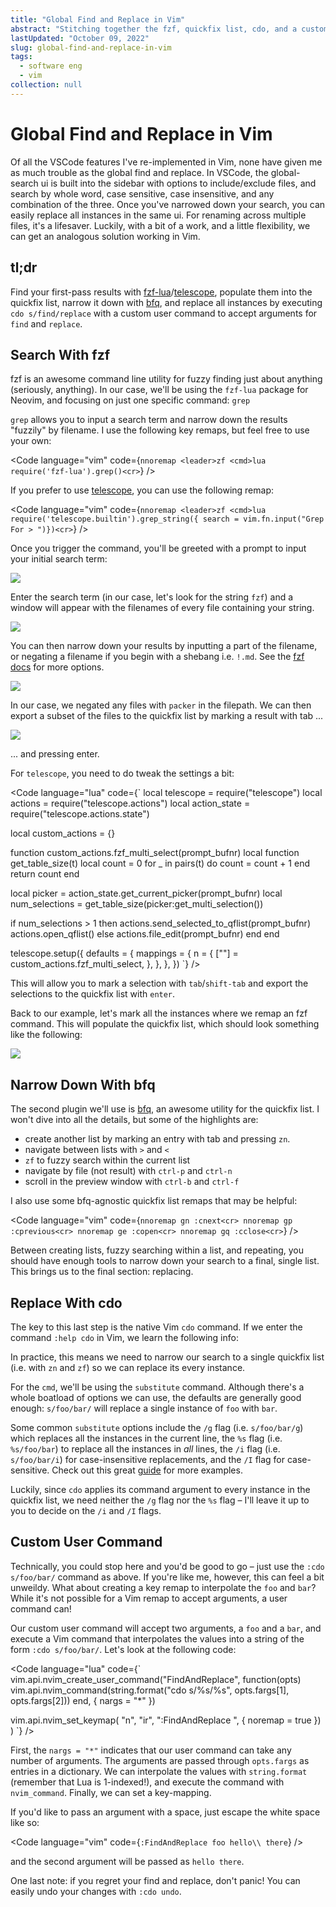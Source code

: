 ```yaml
---
title: "Global Find and Replace in Vim"
abstract: "Stitching together the fzf, quickfix list, cdo, and a custom lua function for an awesome find and replace in Vim"
lastUpdated: "October 09, 2022"
slug: global-find-and-replace-in-vim
tags:
  - software eng
  - vim
collection: null
---
```


# Global Find and Replace in Vim

Of all the VSCode features I've re-implemented in Vim, none have given me as much trouble as the global find and replace. In VSCode, the global-search ui is built into the sidebar with options to include/exclude files, and search by whole word, case sensitive, case insensitive, and any combination of the three. Once you've narrowed down your search, you can easily replace all instances in the same ui. For renaming across multiple files, it's a lifesaver. Luckily, with a bit of a work, and a little flexibility, we can get an analogous solution working in Vim.

## tl;dr

Find your first-pass results with [fzf-lua](https://github.com/ibhagwan/fzf-lua)/[telescope](https://github.com/nvim-telescope/telescope.nvim), populate them into the quickfix list, narrow it down with [bfq](https://github.com/kevinhwang91/nvim-bqf), and replace all instances by executing `cdo s/find/replace` with a custom user command to accept arguments for `find` and `replace`.

## Search With fzf

fzf is an awesome command line utility for fuzzy finding just about anything (seriously, anything). In our case, we'll be using the `fzf-lua` package for Neovim, and focusing on just one specific command: `grep`

`grep` allows you to input a search term and narrow down the results "fuzzily" by filename. I use the following key remaps, but feel free to use your own:

<Code language="vim" code={`
nnoremap <leader>zf <cmd>lua require('fzf-lua').grep()<cr>
`} />

If you prefer to use [telescope](https://github.com/nvim-telescope/telescope.nvim), you can use the following remap:

<Code language="vim" code={`
nnoremap <leader>zf <cmd>lua require('telescope.builtin').grep_string({ search = vim.fn.input("Grep For > ")})<cr>
`} />

Once you trigger the command, you'll be greeted with a prompt to input your initial search term:

<Image src="/blog/grep-for.png" size="small"/>

Enter the search term (in our case, let's look for the string `fzf`) and a window will appear with the filenames of every file containing your string.

<Image src="/blog/fzf-initial.png"/>

You can then narrow down your results by inputting a part of the filename, or negating a filename if you begin with a shebang i.e. `!.md`. See the [fzf docs](https://github.com/junegunn/fzf#search-syntax) for more options.

<Image src="/blog/fzf-narrow.png" />

In our case, we negated any files with `packer` in the filepath. We can then export a subset of the files to the quickfix list by marking a result with tab ...

<Image src="/blog/fzf-mark.png" />

... and pressing enter.

For `telescope`, you need to do tweak the settings a bit:

<Code language="lua" code={`
local telescope = require("telescope")
local actions = require("telescope.actions")
local action_state = require("telescope.actions.state")

local custom_actions = {}

function custom_actions.fzf_multi_select(prompt_bufnr)
  local function get_table_size(t)
    local count = 0
    for _ in pairs(t) do
      count = count + 1
    end
    return count
  end

  local picker = action_state.get_current_picker(prompt_bufnr)
  local num_selections = get_table_size(picker:get_multi_selection())

  if num_selections > 1 then
    actions.send_selected_to_qflist(prompt_bufnr)
    actions.open_qflist()
  else
    actions.file_edit(prompt_bufnr)
  end
end

telescope.setup({
  defaults = {
    mappings = {
      n = {
        ["<cr>"] = custom_actions.fzf_multi_select,
      },
    },
  },
})
`} />

This will allow you to mark a selection with `tab`/`shift-tab` and export the selections to the quickfix list with `enter`.

Back to our example, let's mark all the instances where we remap an fzf command. This will populate the quickfix list, which should look something like the following:

<Image src="/blog/bfq-initial.png" />

## Narrow Down With bfq

The second plugin we'll use is [bfq](https://github.com/kevinhwang91/nvim-bqf), an awesome utility for the quickfix list. I won't dive into all the details, but some of the highlights are:

- create another list by marking an entry with tab and pressing `zn`.
- navigate between lists with `>` and `<`
- `zf` to fuzzy search within the current list
- navigate by file (not result) with `ctrl-p` and `ctrl-n`
- scroll in the preview window with `ctrl-b` and `ctrl-f`

I also use some bfq-agnostic quickfix list remaps that may be helpful:

<Code language="vim" code={`
nnoremap gn :cnext<cr>
nnoremap gp :cprevious<cr>
nnoremap ge :copen<cr>
nnoremap gq :cclose<cr>
`} />

Between creating lists, fuzzy searching within a list, and repeating, you should have enough tools to narrow down your search to a final, single list. This brings us to the final section: replacing.

## Replace With cdo

The key to this last step is the native Vim `cdo` command. If we enter the command `:help cdo` in Vim, we learn the following info:


In practice, this means we need to narrow our search to a single quickfix list (i.e. with `zn` and `zf`) so we can replace its every instance.

For the `cmd`, we'll be using the `substitute` command. Although there's a whole boatload of options we can use, the defaults are generally good enough: `s/foo/bar/` will replace a single instance of `foo` with `bar`.

Some common `substitute` options include the `/g` flag (i.e. `s/foo/bar/g`) which replaces all the instances in the current line, the `%s` flag (i.e. `%s/foo/bar`) to replace all the instances in _all_ lines, the `/i` flag (i.e. `s/foo/bar/i`) for case-insensitive replacements, and the `/I` flag for case-sensitive. Check out this great [guide](https://vim.fandom.com/wiki/Search_and_replace) for more examples.

Luckily, since `cdo` applies its command argument to every instance in the quickfix list, we need neither the `/g` flag nor the `%s` flag – I'll leave it up to you to decide on the `/i` and `/I` flags.

## Custom User Command

Technically, you could stop here and you'd be good to go – just use the `:cdo s/foo/bar/` command as above. If you're like me, however, this can feel a bit unweildy. What about creating a key remap to interpolate the `foo` and `bar`? While it's not possible for a Vim remap to accept arguments, a user command can!

Our custom user command will accept two arguments, a `foo` and a `bar`, and execute a Vim command that interpolates the values into a string of the form `:cdo s/foo/bar/`. Let's look at the following code:

<Code language="lua" code={`
vim.api.nvim_create_user_command("FindAndReplace", function(opts)
  vim.api.nvim_command(string.format("cdo s/%s/%s", opts.fargs[1], opts.fargs[2]))
end, { nargs = "*" })


vim.api.nvim_set_keymap(
  "n",
  "<leader>ir",
  ":FindAndReplace ",
  { noremap = true })
)
`} />

First, the `nargs = "*"` indicates that our user command can take any number of arguments. The arguments are passed through `opts.fargs` as entries in a dictionary. We can interpolate the values with `string.format` (remember that Lua is 1-indexed!), and execute the command with `nvim_command`. Finally, we can set a key-mapping.

If you'd like to pass an argument with a space, just escape the white space like so:

<Code language="vim" code={`
:FindAndReplace foo hello\\ there
`} />

and the second argument will be passed as `hello there`.

One last note: if you regret your find and replace, don't panic! You can easily undo your changes with `:cdo undo`.

